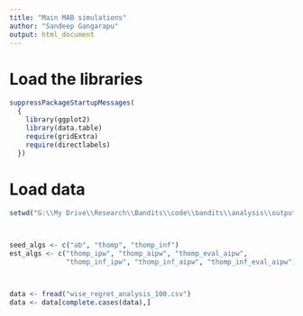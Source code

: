 ```yaml
---
title: "Main MAB simulations"
author: "Sandeep Gangarapu"
output: html_document
---
```

  
# Load the libraries

```r
suppressPackageStartupMessages(
  {
    library(ggplot2)
    library(data.table)
    require(gridExtra)
    require(directlabels)
  })
```


# Load data

```r

setwd("G:\\My Drive\\Research\\Bandits\\code\\bandits\\analysis\\output")



seed_algs <- c("ab", "thomp", "thomp_inf")
est_algs <- c("thomp_ipw", "thomp_aipw", "thomp_eval_aipw",
              "thomp_inf_ipw", "thomp_inf_aipw", "thomp_inf_eval_aipw")



data <- fread("wise_regret_analysis_100.csv")
data <- data[complete.cases(data),]




```
